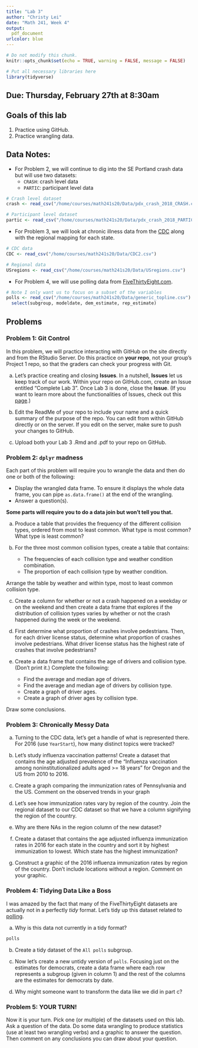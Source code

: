 ```yaml
---
title: "Lab 3"
author: "Christy Lei"
date: "Math 241, Week 4"
output:
  pdf_document
urlcolor: blue
---
```


```r
# Do not modify this chunk.
knitr::opts_chunk$set(echo = TRUE, warning = FALSE, message = FALSE)
```

```r
# Put all necessary libraries here
library(tidyverse)
```


## Due: Thursday, February 27th at 8:30am

## Goals of this lab

1. Practice using GitHub.
1. Practice wrangling data.


## Data Notes:

* For Problem 2, we will continue to dig into the SE Portland crash data but will use two datasets:
    + `CRASH`: crash level data
    + `PARTIC`: participant level data

```r
# Crash level dataset
crash <- read_csv("/home/courses/math241s20/Data/pdx_crash_2018_CRASH.csv")

# Participant level dataset
partic <- read_csv("/home/courses/math241s20/Data/pdx_crash_2018_PARTIC.csv")
```

* For Problem 3, we will look at chronic illness data from the [CDC](https://www.cdc.gov/cdi/index.html) along with the regional mapping for each state.

```r
# CDC data
CDC <- read_csv("/home/courses/math241s20/Data/CDC2.csv")

# Regional data
USregions <- read_csv("/home/courses/math241s20/Data/USregions.csv")
```

* For Problem 4, we will use polling data from [FiveThirtyEight.com](https://projects.fivethirtyeight.com/congress-generic-ballot-polls/).


```r
# Note I only want us to focus on a subset of the variables
polls <- read_csv("/home/courses/math241s20/Data/generic_topline.csv") %>%
  select(subgroup, modeldate, dem_estimate, rep_estimate)
```


## Problems


### Problem 1: Git Control

In this problem, we will practice interacting with GitHub on the site directly and from the RStudio Server.  Do this practice on **your repo**, not your group's Project 1 repo, so that the graders can check your progress with Git.

a. Let's practice creating and closing **Issues**.  In a nutshell, **Issues** let us keep track of our work. Within your repo on GitHub.com, create an Issue entitled "Complete Lab 3".  Once Lab 3 is done, close the **Issue**.  (If you want to learn more about the functionalities of Issues, check out this [page](https://guides.github.com/features/issues/).)


b. Edit the ReadMe of your repo to include your name and a quick summary of the purpose of the repo.  You can edit from within GitHub directly or on the server.  If you edit on the server, make sure to push your changes to GitHub.

c. Upload both your Lab 3 .Rmd and .pdf to your repo on GitHub.


### Problem 2: `dplyr` madness

Each part of this problem will require you to wrangle the data and then do one or both of the following:

+ Display the wrangled data frame.  To ensure it displays the whole data frame, you can pipe `as.data.frame()` at the end of the wrangling.
+ Answer a question(s).

**Some parts will require you to do a data join but won't tell you that.**



a. Produce a table that provides the frequency of the different collision types, ordered from most to least common.  What type is most common? What type is least common?



b.  For the three most common collision types, create a table that contains:
    + The frequencies of each collision type and weather condition combination.
    + The proportion of each collision type by weather condition.
    
Arrange the table by weather and within type, most to least common collision type.  



c. Create a column for whether or not a crash happened on a weekday or on the weekend and then create a data frame that explores if the distribution of collision types varies by whether or not the crash happened during the week or the weekend.


d.  First determine what proportion of crashes involve pedestrians.  Then, for each driver license status, determine what proportion of crashes involve pedestrians.  What driver license status has the highest rate of crashes that involve pedestrians?




e. Create a data frame that contains the age of drivers and collision type. (Don't print it.)  Complete the following:
    + Find the average and median age of drivers.
    + Find the average and median age of drivers by collision type.
    + Create a graph of driver ages.
    + Create a graph of driver ages by collision type.
    
Draw some conclusions.






### Problem 3: Chronically Messy Data

a. Turning to the CDC data, let's get a handle of what is represented there.  For 2016 (use `YearStart`), how many distinct topics were tracked?





b. Let's study influenza vaccination patterns! Create a dataset that contains the age adjusted prevalence of the "Influenza vaccination among noninstitutionalized adults aged >= 18 years" for Oregon and the US from 2010 to 2016.  



c. Create a graph comparing the immunization rates of Pennsylvania and the US.  Comment on the observed trends in your graph



 

d.  Let's see how immunization rates vary by region of the country. Join the regional dataset to our CDC dataset so that we have a column signifying the region of the country.  



e. Why are there NAs in the region column of the new dataset?



f. Create a dataset that contains the age adjusted influenza immunization rates in 2016 for each state in the country and sort it by highest immunization to lowest.  Which state has the highest immunization? 





g. Construct a graphic of the 2016 influenza immunization rates by region of the country.  Don't include locations without a region. Comment on your graphic.







### Problem 4: Tidying Data Like a Boss

I was amazed by the fact that many of the FiveThirtyEight datasets are actually not in a perfectly *tidy* format.  Let's tidy up this dataset related to [polling](https://projects.fivethirtyeight.com/congress-generic-ballot-polls/).  



a. Why is this data not currently in a tidy format?

```r
polls
```


b. Create a tidy dataset of the `All polls` subgroup.


c. Now let's create a new untidy version of `polls`.  Focusing just on the estimates for democrats, create a data frame where each row represents a subgroup (given in column 1) and the rest of the columns are the estimates for democrats by date.



d. Why might someone want to transform the data like we did in part c? 


### Problem 5: YOUR TURN!

Now it is your turn.  Pick one (or multiple) of the datasets used on this lab.  Ask a question of the data.  Do some data wrangling to produce statistics (use at least two wrangling verbs) and a graphic to answer the question.  Then comment on any conclusions you can draw about your question.

